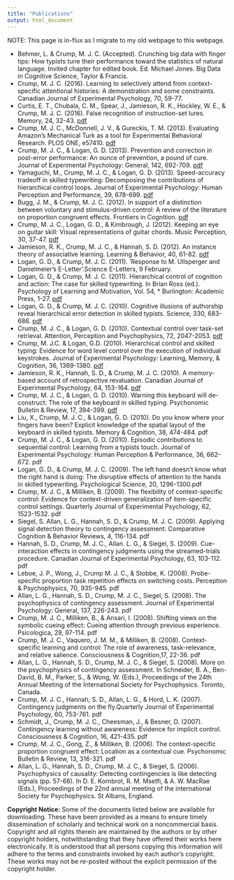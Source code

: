 ```yaml
---
title: "Publications"
output: html_document
---
```


NOTE: This page is in-flux as I migrate to my old webpage to this webpage.

* Behmer, L. & Crump, M. J. C. (Accepted). Crunching big data with finger tips: How typists tune their performance toward the statistics of natural language. Invited chapter for edited book. Ed. Michael Jones. Big Data in Cognitive Science, Taylor & Francis.
* Crump, M. J. C. (2016). Learning to selectively attend from context-specific attentional histories: A demonstration and some constraints. Canadian Journal of Experimental Psychology, 70, 59-77.
* Curtis, E. T., Chubala, C. M., Spear, J., Jamieson, R. K., Hockley, W. E., & Crump, M. J. C. (2016). False recognition of instruction-set lures. Memory, 24, 32-43. [pdf](https://CrumpLab.github.io/CognitionPerformanceLab/CrumpPubs/Curtis et al. - 2014.pdf)
* Crump, M. J. C., McDonnell, J. V., & Gureckis, T. M. (2013). Evaluating Amazon's Mechanical Turk as a tool for Experimental Behavioral Research. PLOS ONE, e57410. [pdf](https://CrumpLab.github.io/CognitionPerformanceLab/CrumpPubs/Crump et al. - 2013.pdf)
* Crump, M. J. C., & Logan, G. D. (2013). Prevention and correction in post-error performance: An ounce of prevention, a pound of cure. Journal of Experimental Psychology: General, 142, 692-709. [pdf](https://CrumpLab.github.io/CognitionPerformanceLab/CrumpPubs/Crump and Logan - 2013.pdf)
* Yamaguchi, M., Crump, M. J. C., & Logan, G. D. (2013). Speed-accuracy tradeoff in skilled typewriting: Decomposing the contributions of hierarchical control loops. Journal of Experimental Psychology: Human Perception and Performance, 39, 678-699. [pdf](https://CrumpLab.github.io/CognitionPerformanceLab/CrumpPubs/Yamaguchi et al. - 2013.pdf)
* Bugg, J. M., & Crump, M. J. C. (2012). In support of a distinction between voluntary and stimulus-driven control: A review of the literature on proportion congruent effects. Frontiers in Cognition. [pdf](https://CrumpLab.github.io/CognitionPerformanceLab/CrumpPubs/Bugg and Crump - 2012.pdf)
* Crump, M. J. C., Logan, G. D., & Kimbrough, J. (2012). Keeping an eye on guitar skill: Visual representations of guitar chords. Music Perception, 30, 37-47. [pdf](https://CrumpLab.github.io/CognitionPerformanceLab/CrumpPubs/Crump et al. - 2012.pdf)
* Jamieson, R. K., Crump, M. J. C., & Hannah, S. D. (2012). An instance theory of associative learning. Learning & Behavior, 40, 61-82. [pdf](https://CrumpLab.github.io/CognitionPerformanceLab/CrumpPubs/Jamieson et al. - 2012.pdf)
* Logan, G. D., & Crump, M. J. C. (2011). 'Response to M. Ullsperger and Danielmeier's E-Letter'.Science E-Letters, 9 February.
* Logan, G. D., & Crump, M. J. C. (2011). Hierarchical control of cognition and action: The case for skilled typewriting. In Brian Ross (ed.). Psychology of Learning and Motivation, Vol. 54, * Burlington: Academic Press, 1-27. [pdf](https://CrumpLab.github.io/CognitionPerformanceLab/CrumpPubs/Logan and Crump - 2011.pdf)
* Logan, G. D., & Crump, M. J. C. (2010). Cognitive illusions of authorship reveal hierarchical error detection in skilled typists. Science, 330, 683-686. [pdf](https://CrumpLab.github.io/CognitionPerformanceLab/CrumpPubs/Logan and Crump - 2010.pdf)
* Crump, M. J. C., & Logan, G. D. (2010). Contextual control over task-set retrieval. Attention, Perception and Psychophysics, 72, 2047-2053. [pdf](https://CrumpLab.github.io/CognitionPerformanceLab/CrumpPubs/Crump and Logan - 2010b.pdf)
* Crump, M. J.C. & Logan, G.D. (2010). Hierarchical control and skilled typing: Evidence for word level control over the execution of individual keystrokes. Journal of Experimental Psychology: Learning, Memory, & Cognition, 36, 1369-1380. [pdf](https://CrumpLab.github.io/CognitionPerformanceLab/CrumpPubs/Crump and Logan - 2010.pdf)
* Jamieson, R. K., Hannah, S. D., & Crump, M. J. C. (2010). A memory-based account of retrospective revaluation. Canadian Journal of Experimental Psychology, 64, 153-164. [pdf](https://CrumpLab.github.io/CognitionPerformanceLab/CrumpPubs/Jamieson et al. - 2010.pdf)
* Crump, M. J. C., & Logan, G. D. (2010). Warning this keyboard will de-construct: The role of the keyboard in skilled typing. Psychonomic Bulletin & Review, 17, 394-399. [pdf](https://CrumpLab.github.io/CognitionPerformanceLab/CrumpPubs/Crump and Logan - 2010c.pdf)
* Liu, X., Crump, M. J. C., & Logan, G. D. (2010). Do you know where your fingers have been? Explicit knowledge of the spatial layout of the keyboard in skilled typists. Memory & Cognition, 38, 474-484. pdf
* Crump, M. J. C., & Logan, G. D. (2010). Episodic contributions to sequential control: Learning from a typists touch. Journal of Experimental Psychology: Human Perception & Performance, 36, 662-672. pdf
* Logan, G. D., & Crump, M. J. C. (2009). The left hand doesn't know what the right hand is doing: The disruptive effects of attention to the hands in skilled typewriting. Psychological Science, 20, 1296-1300.pdf
* Crump, M. J. C., & Milliken, B. (2009). The flexibility of context-specific control: Evidence for context-driven generalization of item-specific control settings. Quarterly Journal of Experimental Psychology, 62, 1523-1532. pdf
* Siegel, S. Allan, L. G., Hannah, S. D., & Crump, M. J. C. (2009). Applying signal detection theory to contingency assessment. Comparative Cognition & Behavior Reviews, 4, 116-134. pdf
* Hannah, S. D., Crump, M. J. C., Allan. L. G., & Siegel, S. (2009). Cue-interaction effects in contingency judgments using the streamed-trials procedure. Canadian Journal of Experimental Psychology, 63, 103-112. pdf
* Leboe, J. P., Wong, J., Crump M. J. C., & Stobbe, K. (2008). Probe-specific proportion task repetition effects on switching costs. Perception & Psychophysics, 70, 935-945. pdf
* Allan, L. G., Hannah, S. D., Crump, M. J. C., Siegel, S. (2008). The psychophysics of contingency assessment. Journal of Experimental Psychology: General, 137, 226-243. pdf
* Crump, M. J. C., Milliken, B., & Ansari, I. (2008). Shifting views on the symbolic cueing effect: Cueing attention through previous experience. Psicologica, 29, 97-114. pdf
* Crump, M. J. C., Vaquero, J. M. M., & Milliken, B. (2008). Context-specific learning and control: The role of awareness, task-relevance, and relative salience. Consciousness & Cognition,17, 22-36. pdf
* Allan, L. G., Hannah, S. D., Crump, M. J. C., & Siegel, S. (2008). More on the psychophysics of contingency assessment. In Schneider, B. A., Ben-David, B. M., Parker, S., & Wong, W. (Eds.), Proceedings of the 24th Annual Meeting of the International Society for Psychophysics. Toronto, Canada.
* Crump, M. J. C., Hannah, S. D., Allan, L. G., & Hord, L. K. (2007). Contingency judgments on the fly.Quarterly Journal of Experimental Psychology, 60, 753-761. pdf
* Schmidt, J., Crump, M. J. C., Cheesman, J., & Besner, D. (2007). Contingency learning without awareness: Evidence for implicit control. Consciousness & Cognition, 16, 421-435. pdf
* Crump, M. J. C., Gong, Z., & Milliken, B. (2006). The context-specific proportion congruent effect: Location as a contextual cue. Psychonomic Bulletin & Review, 13, 316-321. pdf
* Allan, L. G., Hannah, S. D., Crump, M. J. C., & Siegel, S. (2006). Psychophysics of causality: Detecting contingencies is like detecting signals (pp. 57-68). In D. E. Kornbrot, R. M. Msetfi, & A. W. MacRae (Eds.), Proceedings of the 22nd annual meeting of the international Society for Psychophysics. St Albans, England.

**Copyright Notice:** Some of the documents listed below are available for downloading. These have been provided as a means to ensure timely dissemination of scholarly and technical work on a noncommercial basis. Copyright and all rights therein are maintained by the authors or by other copyright holders, notwithstanding that they have offered their works here electronically. It is understood that all persons copying this information will adhere to the terms and constraints invoked by each author's copyright. These works may not be re-posted without the explicit permission of the copyright holder.

